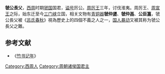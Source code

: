 '''虢公長父'''，[[西周|西周]]时期[[虢国|虢国]]国君，[[谥号|谥号]]厉公。[[周厉王|周厉王]]三年，讨伐淮夷。周厉王、[[周宣王|周宣王]]之际，始东迁至今[[三门峡|三门峡]]立国，相关文物有[[青铜器|青铜器]]'''虢仲[[盨|盨]]'''、'''虢仲[[鬲|鬲]]'''、'''公臣[[簋|簋]]'''，虢公長父被《[[呂氏春秋|呂氏春秋]]》視為歷史上的四個不義之人之一，[[国人暴动|国人暴动]]又被其称为虢公長父之難。

{{start box}}
{{s-before|[[师丞|虢公]]}}
{{s-title|[[虢國|虢國]]君主|}}
{{s-after|[[虢宣公|虢宣公]]}}
{{end box}}

==参考文献==
*《[[竹书记年|竹书记年]]》
[[Category:西周人|Category:西周人]]
[[Category:周朝诸侯国君主|Category:周朝诸侯国君主]]